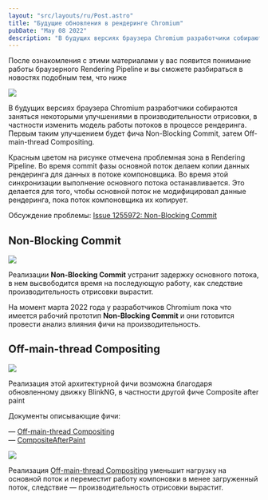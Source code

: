 ```yaml
---
layout: "src/layouts/ru/Post.astro"
title: "Будущие обновления в рендеринге Chromium"
pubDate: "May 08 2022"
description: "В будущих версиях браузера Сhromium разработчики собираются заняться некоторыми улучшениями в производительности отрисовки, в частности изменить модель работы потоков в процессе рендеринга. Первым таким улучшением будет фича Non-Blocking Commit, затем Off-main-thread Compositing."
---
```



После ознакомления с этими материалами у вас появится понимание работы браузерного Rendering Pipeline и вы сможете разбираться в новостях подобным тем, что ниже

<Img src="/assets/posts/2022/chromium-render-updates/threaded-compositing.jpg" />

В будущих версиях браузера Сhromium разработчики собираются заняться некоторыми улучшениями в производительности отрисовки, в частности изменить модель работы потоков в процессе рендеринга. Первым таким улучшением будет фича Non-Blocking Commit, затем Off-main-thread Compositing.

Красным цветом на рисунке отмечена проблемная зона в Rendering Pipeline. Во время commit фазы основной поток делаем копии данных рендеринга для данных в потоке компоновщика. Во время этой синхронизации выполнение основного потока останавливается. Это делается для того, чтобы основной поток не модифицировал данные рендеринга, пока поток компоновщика их копирует.

Обсуждение проблемы: [Issue 1255972: Non-Blocking Commit](https://bugs.chromium.org/p/chromium/issues/detail?id=1255972)

## Non-Blocking Commit

<Img src="/assets/posts/2022/chromium-render-updates/non-blocking-commit.jpg" />

Реализации **Non-Blocking Commit** устранит задержку основного потока, в нем высвободится время на последующую работу, как следствие производительность отрисовки вырастит.

На момент марта 2022 года у разработчиков Chromium пока что имеется рабочий прототип **Non-Blocking Commit** и они готовится провести анализ влияния фичи на производительность.

## Off-main-thread Compositing

<Img src="/assets/posts/2022/chromium-render-updates/off-main-thread-compositing-1.jpg" />

Реализация этой архитектурной фичи возможна благодаря обновленному движку BlinkNG, в частности другой фиче Composite after paint

Документы описывающие фичи:

— [Off-main-thread Compositing](https://docs.google.com/document/d/1BfIqMcJvmMFdk8e_KKeOEofz16610Mql6gmfeFhrsZk)  
— [CompositeAfterPaint](https://docs.google.com/document/d/114ie7KJY3e850ZmGh4YfNq8Vq10jGrunZJpaG6trWsQ/edit)

<Img src="/assets/posts/2022/chromium-render-updates/off-main-thread-compositing-2.jpg" />

Реализация [Off-main-thread Compositing](https://docs.google.com/document/d/1BfIqMcJvmMFdk8e_KKeOEofz16610Mql6gmfeFhrsZk/preview) уменьшит нагрузку на основной поток и переместит работу компоновки в менее загруженный поток, следствие — производительность отрисовки вырастит.
